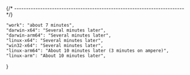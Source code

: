 
{/* ------------------------------------------------------------------------ */}

    "work": "about 7 minutes",
    "darwin-x64": "Several minutes later",
    "darwin-arm64": "Several minutes later",
    "linux-x64": "Several minutes later",
    "win32-x64": "Several minutes later",
    "linux-arm64": "About 10 minutes later (3 minutes on ampere)",
    "linux-arm": "About 10 minutes later",
}
